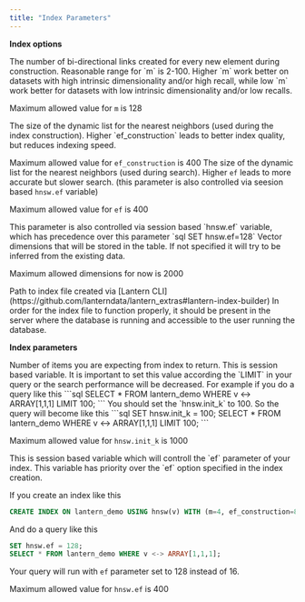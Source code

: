 ```yaml
---
title: "Index Parameters"
---
```


**Index options**

<ResponseField name="m" type="number" default="16">
  The number of bi-directional links created for every new element during construction. Reasonable range for `m` is 2-100. Higher `m` work better on datasets with high intrinsic dimensionality and/or high recall, while low `m` work better for datasets with low intrinsic dimensionality and/or low recalls. 

  Maximum allowed value for `m` is 128
</ResponseField>

<ResponseField name="ef_construction" type="number"  default="128">
  The size of the dynamic list for the nearest neighbors (used during the index construction). Higher `ef_construction` leads to better index quality, but reduces indexing speed.

  Maximum allowed value for `ef_construction` is 400
</ResponseField>
<ResponseField name="ef" type="number"  default="64">
The size of the dynamic list for the nearest neighbors (used during search). Higher `ef` leads to more accurate but slower search. (this parameter is also controlled via seesion based `hnsw.ef` variable)

  Maximum allowed value for `ef` is 400
  
  <Note>
  This parameter is also controlled via session based `hnsw.ef` variable, which has precedence over this parameter
  `sql SET hnsw.ef=128`
  </Note>
</ResponseField>

<ResponseField name="dim" type="number">
  Vector dimensions that will be stored in the table. If not specified it will try to be inferred from the existing data.

  Maximum allowed dimensions for now is 2000
</ResponseField>


<ResponseField name="_experimental_index_path" type="string">
  Path to index file created via [Lantern CLI](https://github.com/lanterndata/lantern_extras#lantern-index-builder)

  <Note> 
  In order for the index file to function properly, it should be present in the server where the database is running and accessible to the user running the database.
  </Note>
</ResponseField>


**Index parameters**

<ResponseField name="hnsw.init_k" type="string" default="10">
  Number of items you are expecting from index to return.
  This is session based variable.
  <Note> 
  It is important to set this value according the `LIMIT` in your query or the search performance will be decreased.
  For example if you do a query like this
  ```sql
  SELECT * FROM lantern_demo WHERE v <-> ARRAY[1,1,1] LIMIT 100;
  ```
  You should set the `hnsw.init_k` to 100.
  So the query will become like this
  ```sql
  SET hnsw.init_k = 100;
  SELECT * FROM lantern_demo WHERE v <-> ARRAY[1,1,1] LIMIT 100;
  ```

  Maximum allowed value for `hnsw.init_k` is 1000
  </Note>
</ResponseField>

<ResponseField name="hnsw.ef" type="string" default="64">
  This is session based variable which will controll the `ef` parameter of your index.
  
  <Note> 
  This variable has priority over the `ef` option specified in the index creation.

  If you create an index like this
  ```sql
  CREATE INDEX ON lantern_demo USING hnsw(v) WITH (m=4, ef_construction=8, ef=16);
  ```
  And do a query like this
  ```sql
  SET hnsw.ef = 128;
  SELECT * FROM lantern_demo WHERE v <-> ARRAY[1,1,1];
  ```
  Your query will run with `ef` parameter set to 128 instead of 16.

  Maximum allowed value for `hnsw.ef` is 400
  </Note>
</ResponseField>

